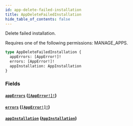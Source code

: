 ```yaml
---
id: app-delete-failed-installation
title: AppDeleteFailedInstallation
hide_table_of_contents: false
---
```


Delete failed installation.

Requires one of the following permissions: MANAGE_APPS.

```graphql
type AppDeleteFailedInstallation {
  appErrors: [AppError!]!
  errors: [AppError!]!
  appInstallation: AppInstallation
}
```

### Fields

#### [`appErrors`](#) ([`[AppError!]!`](../../../developer/api-reference/objects/app-error))

#### [`errors`](#) ([`[AppError!]!`](../../../developer/api-reference/objects/app-error))

#### [`appInstallation`](#) ([`AppInstallation`](../../../developer/api-reference/objects/app-installation))
